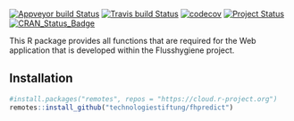 [![Appveyor build Status](https://ci.appveyor.com/api/projects/status/github/technologiestiftung/fhpredict?branch=master&svg=true)](https://ci.appveyor.com/project/technologiestiftung/fhpredict/branch/master)
[![Travis build Status](https://travis-ci.org/technologiestiftung/fhpredict.svg?branch=master)](https://travis-ci.org/technologiestiftung/fhpredict)
[![codecov](https://codecov.io/github/technologiestiftung/fhpredict/branch/master/graphs/badge.svg)](https://codecov.io/github/technologiestiftung/fhpredict)
[![Project Status](https://img.shields.io/badge/lifecycle-experimental-orange.svg)](https://www.tidyverse.org/lifecycle/#experimental)
[![CRAN_Status_Badge](https://www.r-pkg.org/badges/version/fhpredict)]()

This R package provides all functions that are
required for the Web application that is developed within the
Flusshygiene project.

## Installation

```r
#install.packages("remotes", repos = "https://cloud.r-project.org")
remotes::install_github("technologiestiftung/fhpredict")
```
